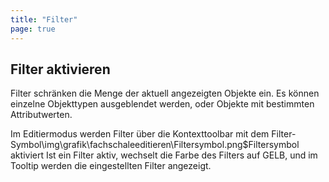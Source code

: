 ```yaml
---
title: "Filter"
page: true
---
```

## Filter aktivieren

Filter schr&#228;nken die Menge der aktuell angezeigten Objekte ein. Es k&#246;nnen einzelne Objekttypen ausgeblendet werden, oder Objekte mit bestimmten Attributwerten.

Im Editiermodus werden Filter &#252;ber die Kontexttoolbar mit dem Filter-Symbol<Image>\img\grafik\fachschaleeditieren\Filtersymbol.png$Filtersymbol</Image>
aktiviert
Ist ein Filter aktiv, wechselt die Farbe des Filters auf GELB, und im Tooltip werden die eingestellten Filter angezeigt.

